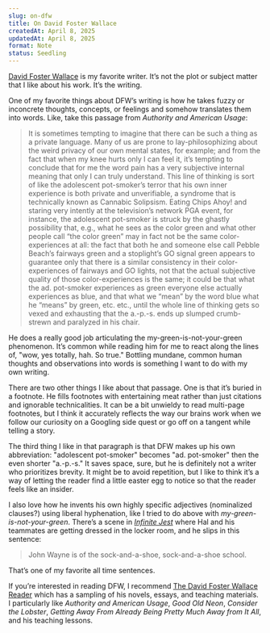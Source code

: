 ```yaml
---
slug: on-dfw
title: On David Foster Wallace
createdAt: April 8, 2025
updatedAt: April 8, 2025
format: Note
status: Seedling
---
```


[David Foster Wallace](https://en.wikipedia.org/wiki/David_Foster_Wallace) is my favorite writer. It’s not the plot or subject matter that I like about his work. It’s the writing.

One of my favorite things about DFW’s writing is how he takes fuzzy or inconcrete thoughts, concepts, or feelings and somehow translates them into words. Like, take this passage from _Authority and American Usage_:

> It is sometimes tempting to imagine that there can be such a thing as a private language. Many of us are prone to lay-philosophizing about the weird privacy of our own mental states, for example; and from the fact that when my knee hurts only I can feel it, it’s tempting to conclude that for me the word pain has a very subjective internal meaning that only I can truly understand. This line of thinking is sort of like the adolescent pot-smoker’s terror that his own inner experience is both private and unverifiable, a syndrome that is technically known as Cannabic Solipsism. Eating Chips Ahoy! and staring very intently at the television’s network PGA event, for instance, the adolescent pot-smoker is struck by the ghastly possibility that, e.g., what he sees as the color green and what other people call “the color green” may in fact not be the same color-experiences at all: the fact that both he and someone else call Pebble Beach’s fairways green and a stoplight’s GO signal green appears to guarantee only that there is a similar consistency in their color-experiences of fairways and GO lights, not that the actual subjective quality of those color-experiences is the same; it could be that what the ad. pot-smoker experiences as green everyone else actually experiences as blue, and that what we “mean” by the word blue what he “means” by green, etc. etc., until the whole line of thinking gets so vexed and exhausting that the
> a.-p.-s. ends up slumped crumb-strewn and paralyzed in his chair.

He does a really good job articulating the my-green-is-not-your-green phenomenon. It’s common while reading him for me to react along the lines of, "wow, yes totally, hah. So true." Bottling mundane, common human thoughts and observations into words is something I want to do with my own writing.

There are two other things I like about that passage. One is that it’s buried in a footnote. He fills footnotes with entertaining meat rather than just citations and ignorable technicalities. It can be a bit unwieldy to read multi-page footnotes, but I think it accurately reflects the way our brains work when we follow our curiosity on a Googling side quest or go off on a tangent while telling a story.

The third thing I like in that paragraph is that DFW makes up his own abbreviation: "adolescent pot-smoker" becomes "ad. pot-smoker" then the even shorter "a.-p.-s." It saves space, sure, but he is definitely not a writer who prioritizes brevity. It might be to avoid repetition, but I like to think it’s a way of letting the reader find a little easter egg to notice so that the reader feels like an insider.

I also love how he invents his own highly specific adjectives (nominalized clauses?) using liberal hyphenation, like I tried to do above with _my-green-is-not-your-green_. There’s a scene in [_Infinite Jest_](https://bookshop.org/a/115276/9780316066525) where Hal and his teammates are getting dressed in the locker room, and he slips in this sentence:

> John Wayne is of the sock-and-a-shoe, sock-and-a-shoe school.

That’s one of my favorite all time sentences.

If you’re interested in reading DFW, I recommend [The David Foster Wallace Reader](https://bookshop.org/a/115276/9780316182409) which has a sampling of his novels, essays, and teaching materials. I particularly like _Authority and American Usage_, _Good Old Neon_, _Consider the Lobster_, _Getting Away From Already Being Pretty Much Away from It All_, and his teaching lessons.

<Bookshop />
